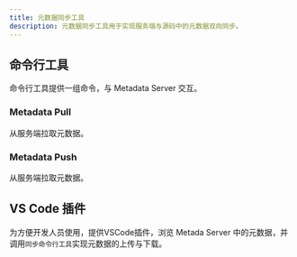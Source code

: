 ```yaml
---
title: 元数据同步工具
description: 元数据同步工具用于实现服务端与源码中的元数据双向同步。
---
```


## 命令行工具

命令行工具提供一组命令，与 Metadata Server 交互。

### Metadata Pull

从服务端拉取元数据。

### Metadata Push

从服务端拉取元数据。

## VS Code 插件

为方便开发人员使用，提供VSCode插件，浏览 Metada Server 中的元数据，并调用`同步命令行工具`实现元数据的上传与下载。